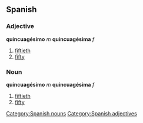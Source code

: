 == Spanish == 
=== Adjective === 
'''quincuagésimo''' ''m'' '''quincuagésima''' ''f'' 
# [[fiftieth]] 
# [[fifty]]

=== Noun === 
'''quincuagésimo''' ''m'' '''quincuagésima''' ''f'' 
# [[fiftieth]] 
# [[fifty]]
[[Category:Spanish nouns]]
[[Category:Spanish adjectives]]